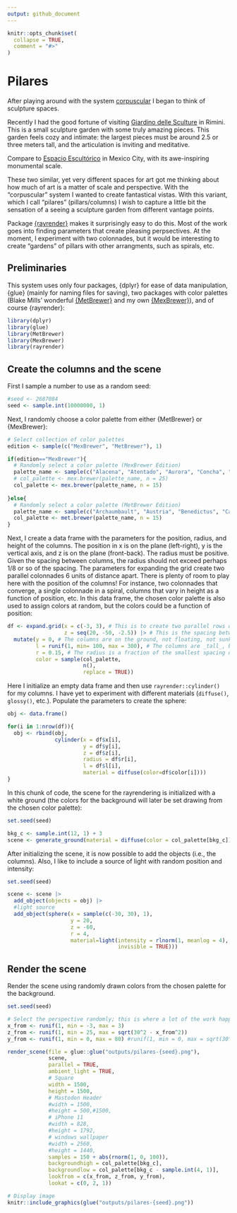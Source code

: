 ```yaml
---
output: github_document
---
```


<!-- README.md is generated from README.Rmd. Please edit that file -->

```r
knitr::opts_chunk$set(
  collapse = TRUE,
  comment = "#>"
)
```

# Pilares

<!-- badges: start -->
<!-- badges: end -->

After playing around with the system [corpuscular](https://github.com/paezha/corpuscular) I began to think of sculpture spaces. 

Recently I had the good fortune of visiting [Giardino delle Sculture](https://ar.ch.it/exhibitions/giardino-delle-sculture-a-museum-conceived-through-open-air-rooms-for-the-part-museum-of-rimini) in Rimini. This is a small sculpture garden with some truly amazing pieces. This garden feels cozy and intimate: the largest pieces must be around 2.5 or three meters tall, and the articulation is inviting and meditative.

Compare to [Espacio Escultórico](https://www.atlasobscura.com/places/espacio-escultorico) in Mexico City, with its awe-inspiring monumental scale.

These two similar, yet very different spaces for art got me thinking about how much of art is a matter of scale and perspective. With the "corpuscular" system I wanted to create fantastical vistas. With this variant, which I call "pilares" (pillars/columns) I wish to capture a little bit the sensation of a seeing a sculpture garden from different vantage points. 

Package [{rayrender}](https://www.rayrender.net/index.html) makes it surprisingly easy to do this. Most of the work goes into finding parameters that create pleasing perpsectives. At the moment, I experiment with two colonnades, but it would be interesting to create "gardens" of pillars with other arrangments, such as spirals, etc.

## Preliminaries

This system uses only four packages, {dplyr} for ease of data manipulation, {glue} (mainly for naming files for saving), two packages with color palettes (Blake Mills' wonderful [{MetBrewer}](https://github.com/BlakeRMills/MetBrewer) and my own [{MexBrewer}](https://paezha.github.io/MexBrewer/)), and of course {rayrender}:
```r
library(dplyr)
library(glue)
library(MetBrewer)
library(MexBrewer)
library(rayrender)
```

## Create the columns and the scene

First I sample a number to use as a random seed:
```r
#seed <- 2687084
seed <- sample.int(10000000, 1)
```

Next, I randomly choose a color palette from either {MetBrewer} or {MexBrewer}:
```r
# Select collection of color palettes
edition <- sample(c("MexBrewer", "MetBrewer"), 1)

if(edition=="MexBrewer"){
  # Randomly select a color palette (MexBrewer Edition)
  palette_name <- sample(c("Alacena", "Atentado", "Aurora", "Concha", "Frida", "Revolucion", "Ronda", "Tierra"), 1)
  # col_palette <- mex.brewer(palette_name, n = 25)
  col_palette <- mex.brewer(palette_name, n = 15)
  
}else{
  # Randomly select a color palette (MetBrewer Edition)
  palette_name <- sample(c("Archaumbault", "Austria", "Benedictus", "Cassatt1", "Cassatt2", "Cross", "Degas", "Demuth", "Derain", "Egypt", "Gauguin", "Greek", "Hiroshige", "Hokusai1", "Hokusai2", "Hokusai3", "Homer1", "Homer2", "Ingres", "Isfahan1", "Isfahan2", "Java", "Johnson", "Juarez", "Kandinsky", "Klimt", "Lakota", "Manet", "Monet", "Moreau", "Morgenstern", "Nattier", "Navajo", "NewKingdom", "Nizami", "OKeeffe1", "OKeeffe2", "Paquin", "Peru1", "Peru2", "Pillement", "Pissaro", "Redon", "Renoir", "Robert", "Signac", "Tam", "Tara", "Thomas", "Tiepolo", "Troy", "Tsimshian", "VanGogh1", "VanGogh2", 'VanGogh3', "Veronese", "Wissing"), 1)
  col_palette <- met.brewer(palette_name, n = 15)
}
```

Next, I create a data frame with the parameters for the position, radius, and height of the columns. The position in x is on the plane (left-right), y is the vertical axis, and z is on the plane (front-back). The radius must be positive. Given the spacing between columns, the radius should not exceed perhaps 1/8 or so of the spacing. The parameters for expanding the grid create two parallel colonnades 6 units of distance apart. There is plenty of room to play here with the position of the columns! For instance, two colonnades that converge, a single colonnade in a spiral, columns that vary in height as a function of position, etc. In this data frame, the chosen color palette is also used to assign colors at random, but the colors could be a function of position:
```r
df <- expand.grid(x = c(-3, 3), # This is to create two parallel rows of columns; consider adding more
                  z = seq(20, -50, -2.5)) |> # This is the spacing between columns in the z axis (front-back)
  mutate(y = 0, # The columns are on the ground, not floating, not sunk
         l = runif(1, min= 100, max = 300), # The columns are _tall_, between 100 and 300 units tall
         r = 0.15, # The radius is a fraction of the smallest spacing of the columns (which is at the moment 2 in x)
         color = sample(col_palette, 
                        n(), 
                        replace = TRUE))
```

Here I initialize an empty data frame and then use `rayrender::cylinder()` for my columns. I have yet to experiment with different materials (`diffuse()`, `glossy()`, etc.). Populate the parameters to create the sphere:
```r
obj <- data.frame()

for(i in 1:nrow(df)){
  obj <- rbind(obj,
               cylinder(x = df$x[i],
                        y = df$y[i],
                        z = df$z[i],
                        radius = df$r[i],
                        l = df$l[i],
                        material = diffuse(color=df$color[i])))
}
```

In this chunk of code, the scene for the rayrendering is initialized with a white ground (the colors for the background will later be set drawing from the chosen color palette):
```r
set.seed(seed)

bkg_c <- sample.int(12, 1) + 3
scene <- generate_ground(material = diffuse(color = col_palette[bkg_c]))
```

After initializing the scene, it is now possible to add the objects (i.e., the columns). Also, I like to include a source of light with random position and intensity:
```r
set.seed(seed)

scene <- scene |> 
  add_object(objects = obj) |>
  #light source
  add_object(sphere(x = sample(c(-30, 30), 1),
                    y = 20,
                    z = -60,
                    r = 4,
                    material=light(intensity = rlnorm(1, meanlog = 4),
                                   invisible = TRUE)))
```

## Render the scene

Render the scene using randomly drawn colors from the chosen palette for the background. 
```r
set.seed(seed)

# Select the perspective randomly; this is where a lot of the work happens, finding parameters that produce pleasing perpsectives
x_from <- runif(1, min = -3, max = 3)
z_from <- runif(1, min = 25, max = sqrt(30^2 - x_from^2))
y_from <- runif(1, min = 0, max = 80) #runif(1, min = 0, max = sqrt(30^2 - x_from^2 - y_from^2))

render_scene(file = glue::glue("outputs/pilares-{seed}.png"),
             scene, 
             parallel = TRUE,
             ambient_light = TRUE,
             # Square
             width = 1500, 
             height = 1500,
             # Mastodon Header
             #width = 1500, 
             #height = 500,#1500,
             # iPhone 11
             #width = 828, 
             #height = 1792, 
             # windows wallpaper
             #width = 2560, 
             #height = 1440, 
             samples = 150 + abs(rnorm(1, 0, 100)), 
             backgroundhigh = col_palette[bkg_c],
             backgroundlow = col_palette[bkg_c - sample.int(4, 1)],
             lookfrom = c(x_from, z_from, y_from),
             lookat = c(0, 2, 1))
```

```r
# Display image
knitr::include_graphics(glue("outputs/pilares-{seed}.png"))
```

